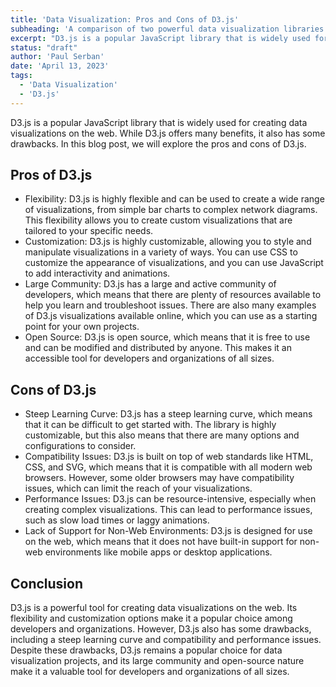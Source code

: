 ```yaml
---
title: 'Data Visualization: Pros and Cons of D3.js'
subheading: 'A comparison of two powerful data visualization libraries'
excerpt: "D3.js is a popular JavaScript library that is widely used for creating data visualizations on the web. While D3.js offers many benefits, it also has some drawbacks. In this blog post, we will explore the pros and cons of D3.js."
status: "draft"
author: 'Paul Serban'
date: 'April 13, 2023'
tags:
  - 'Data Visualization'
  - 'D3.js'
---
```


D3.js is a popular JavaScript library that is widely used for creating data visualizations on the web. While D3.js offers many benefits, it also has some drawbacks. In this blog post, we will explore the pros and cons of D3.js.

## Pros of D3.js
- Flexibility: D3.js is highly flexible and can be used to create a wide range of visualizations, from simple bar charts to complex network diagrams. This flexibility allows you to create custom visualizations that are tailored to your specific needs.
- Customization: D3.js is highly customizable, allowing you to style and manipulate visualizations in a variety of ways. You can use CSS to customize the appearance of visualizations, and you can use JavaScript to add interactivity and animations.
- Large Community: D3.js has a large and active community of developers, which means that there are plenty of resources available to help you learn and troubleshoot issues. There are also many examples of D3.js visualizations available online, which you can use as a starting point for your own projects.
- Open Source: D3.js is open source, which means that it is free to use and can be modified and distributed by anyone. This makes it an accessible tool for developers and organizations of all sizes.

## Cons of D3.js
- Steep Learning Curve: D3.js has a steep learning curve, which means that it can be difficult to get started with. The library is highly customizable, but this also means that there are many options and configurations to consider.
- Compatibility Issues: D3.js is built on top of web standards like HTML, CSS, and SVG, which means that it is compatible with all modern web browsers. However, some older browsers may have compatibility issues, which can limit the reach of your visualizations.
- Performance Issues: D3.js can be resource-intensive, especially when creating complex visualizations. This can lead to performance issues, such as slow load times or laggy animations.
- Lack of Support for Non-Web Environments: D3.js is designed for use on the web, which means that it does not have built-in support for non-web environments like mobile apps or desktop applications.

## Conclusion
D3.js is a powerful tool for creating data visualizations on the web. Its flexibility and customization options make it a popular choice among developers and organizations. However, D3.js also has some drawbacks, including a steep learning curve and compatibility and performance issues. Despite these drawbacks, D3.js remains a popular choice for data visualization projects, and its large community and open-source nature make it a valuable tool for developers and organizations of all sizes.